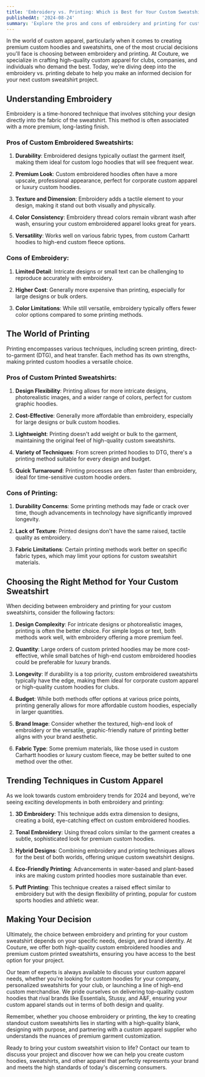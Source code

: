 ```yaml
---
title: 'Embroidery vs. Printing: Which is Best for Your Custom Sweatshirt?'
publishedAt: '2024-08-24'
summary: 'Explore the pros and cons of embroidery and printing for custom sweatshirts. Learn which method best suits your design, budget, and quality expectations for high-end custom apparel.'
---
```


In the world of custom apparel, particularly when it comes to creating premium custom hoodies and sweatshirts, one of the most crucial decisions you'll face is choosing between embroidery and printing. At Couture, we specialize in crafting high-quality custom apparel for clubs, companies, and individuals who demand the best. Today, we're diving deep into the embroidery vs. printing debate to help you make an informed decision for your next custom sweatshirt project.

## Understanding Embroidery

Embroidery is a time-honored technique that involves stitching your design directly into the fabric of the sweatshirt. This method is often associated with a more premium, long-lasting finish.

### Pros of Custom Embroidered Sweatshirts:

1. **Durability**: Embroidered designs typically outlast the garment itself, making them ideal for custom logo hoodies that will see frequent wear.

2. **Premium Look**: Custom embroidered hoodies often have a more upscale, professional appearance, perfect for corporate custom apparel or luxury custom hoodies.

3. **Texture and Dimension**: Embroidery adds a tactile element to your design, making it stand out both visually and physically.

4. **Color Consistency**: Embroidery thread colors remain vibrant wash after wash, ensuring your custom embroidered apparel looks great for years.

5. **Versatility**: Works well on various fabric types, from custom Carhartt hoodies to high-end custom fleece options.

### Cons of Embroidery:

1. **Limited Detail**: Intricate designs or small text can be challenging to reproduce accurately with embroidery.

2. **Higher Cost**: Generally more expensive than printing, especially for large designs or bulk orders.

3. **Color Limitations**: While still versatile, embroidery typically offers fewer color options compared to some printing methods.

## The World of Printing

Printing encompasses various techniques, including screen printing, direct-to-garment (DTG), and heat transfer. Each method has its own strengths, making printed custom hoodies a versatile choice.

### Pros of Custom Printed Sweatshirts:

1. **Design Flexibility**: Printing allows for more intricate designs, photorealistic images, and a wider range of colors, perfect for custom graphic hoodies.

2. **Cost-Effective**: Generally more affordable than embroidery, especially for large designs or bulk custom hoodies.

3. **Lightweight**: Printing doesn't add weight or bulk to the garment, maintaining the original feel of high-quality custom sweatshirts.

4. **Variety of Techniques**: From screen printed hoodies to DTG, there's a printing method suitable for every design and budget.

5. **Quick Turnaround**: Printing processes are often faster than embroidery, ideal for time-sensitive custom hoodie orders.

### Cons of Printing:

1. **Durability Concerns**: Some printing methods may fade or crack over time, though advancements in technology have significantly improved longevity.

2. **Lack of Texture**: Printed designs don't have the same raised, tactile quality as embroidery.

3. **Fabric Limitations**: Certain printing methods work better on specific fabric types, which may limit your options for custom sweatshirt materials.

## Choosing the Right Method for Your Custom Sweatshirt

When deciding between embroidery and printing for your custom sweatshirts, consider the following factors:

1. **Design Complexity**: For intricate designs or photorealistic images, printing is often the better choice. For simple logos or text, both methods work well, with embroidery offering a more premium feel.

2. **Quantity**: Large orders of custom printed hoodies may be more cost-effective, while small batches of high-end custom embroidered hoodies could be preferable for luxury brands.

3. **Longevity**: If durability is a top priority, custom embroidered sweatshirts typically have the edge, making them ideal for corporate custom apparel or high-quality custom hoodies for clubs.

4. **Budget**: While both methods offer options at various price points, printing generally allows for more affordable custom hoodies, especially in larger quantities.

5. **Brand Image**: Consider whether the textured, high-end look of embroidery or the versatile, graphic-friendly nature of printing better aligns with your brand aesthetic.

6. **Fabric Type**: Some premium materials, like those used in custom Carhartt hoodies or luxury custom fleece, may be better suited to one method over the other.

## Trending Techniques in Custom Apparel

As we look towards custom embroidery trends for 2024 and beyond, we're seeing exciting developments in both embroidery and printing:

1. **3D Embroidery**: This technique adds extra dimension to designs, creating a bold, eye-catching effect on custom embroidered hoodies.

2. **Tonal Embroidery**: Using thread colors similar to the garment creates a subtle, sophisticated look for premium custom hoodies.

3. **Hybrid Designs**: Combining embroidery and printing techniques allows for the best of both worlds, offering unique custom sweatshirt designs.

4. **Eco-Friendly Printing**: Advancements in water-based and plant-based inks are making custom printed hoodies more sustainable than ever.

5. **Puff Printing**: This technique creates a raised effect similar to embroidery but with the design flexibility of printing, popular for custom sports hoodies and athletic wear.

## Making Your Decision

Ultimately, the choice between embroidery and printing for your custom sweatshirt depends on your specific needs, design, and brand identity. At Couture, we offer both high-quality custom embroidered hoodies and premium custom printed sweatshirts, ensuring you have access to the best option for your project.

Our team of experts is always available to discuss your custom apparel needs, whether you're looking for custom hoodies for your company, personalized sweatshirts for your club, or launching a line of high-end custom merchandise. We pride ourselves on delivering top-quality custom hoodies that rival brands like Essentials, Stussy, and A&F, ensuring your custom apparel stands out in terms of both design and quality.

Remember, whether you choose embroidery or printing, the key to creating standout custom sweatshirts lies in starting with a high-quality blank, designing with purpose, and partnering with a custom apparel supplier who understands the nuances of premium garment customization.

Ready to bring your custom sweatshirt vision to life? Contact our team to discuss your project and discover how we can help you create custom hoodies, sweatshirts, and other apparel that perfectly represents your brand and meets the high standards of today's discerning consumers.